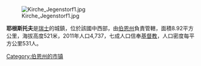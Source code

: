 [[Image:Kirche_Jegenstorf1.jpg|right]]

'''耶根斯托夫'''是[[瑞士|瑞士]]的城鎮，位於該國中西部，由[[伯恩州|伯恩州]]負責管轄，面積8.92平方公里，海拔高度521米，2011年人口4,737，七成人口信奉[[基督教|基督教]]，人口密度每平方公里531人。

{{Switzerland-geo-stub}}
[[Category:伯恩州的市镇|Category:伯恩州的市镇]]